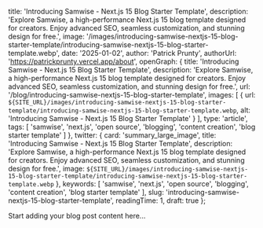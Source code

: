 
  title: 'Introducing Samwise - Next.js 15 Blog Starter Template',
  description: 'Explore Samwise, a high-performance Next.js 15 blog template designed for creators. Enjoy advanced SEO, seamless customization, and stunning design for free.',
  image: '/images/introducing-samwise-nextjs-15-blog-starter-template/introducing-samwise-nextjs-15-blog-starter-template.webp',
  date: '2025-01-02',
  author: 'Patrick Prunty',
  authorUrl: 'https://patrickprunty.vercel.app/about',
  openGraph: {
    title: 'Introducing Samwise - Next.js 15 Blog Starter Template',
    description: 'Explore Samwise, a high-performance Next.js 15 blog template designed for creators. Enjoy advanced SEO, seamless customization, and stunning design for free.',
    url: '/blog/introducing-samwise-nextjs-15-blog-starter-template',
    images: [
      {
        url: `${SITE_URL}/images/introducing-samwise-nextjs-15-blog-starter-template/introducing-samwise-nextjs-15-blog-starter-template.webp`,
        alt: 'Introducing Samwise - Next.js 15 Blog Starter Template'
      }
    ],
    type: 'article',
    tags: [
      'samwise',
      'next.js',
      'open source',
      'blogging',
      'content creation',
      'blog starter template'
    ]
  },
  twitter: {
    card: 'summary_large_image',
    title: 'Introducing Samwise - Next.js 15 Blog Starter Template',
    description: 'Explore Samwise, a high-performance Next.js 15 blog template designed for creators. Enjoy advanced SEO, seamless customization, and stunning design for free.',
    image: `${SITE_URL}/images/introducing-samwise-nextjs-15-blog-starter-template/introducing-samwise-nextjs-15-blog-starter-template.webp`
  },
  keywords: [
    'samwise',
    'next.js',
    'open source',
    'blogging',
    'content creation',
    'blog starter template'
  ],
  slug: 'introducing-samwise-nextjs-15-blog-starter-template',
  readingTime: 1,
  draft: true
};

Start adding your blog post content here...
